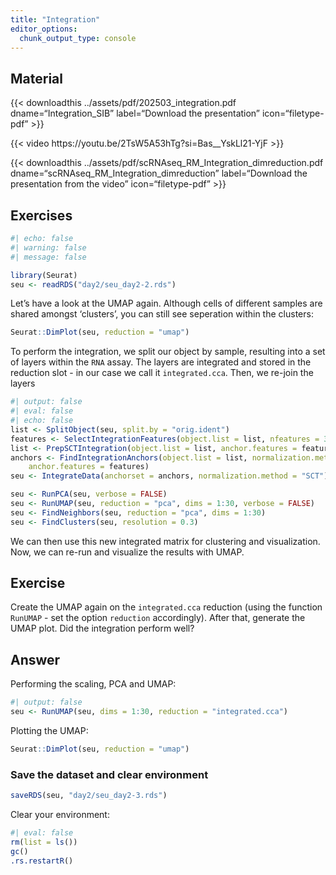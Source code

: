 ```yaml
---
title: "Integration"
editor_options: 
  chunk_output_type: console
---
```



## Material

{{< downloadthis ../assets/pdf/202503_integration.pdf dname="Integration_SIB" label="Download the presentation" icon="filetype-pdf" >}}

{{< video https://youtu.be/2TsW5A53hTg?si=Bas__YskLl21-YjF >}}

{{< downloadthis ../assets/pdf/scRNAseq_RM_Integration_dimreduction.pdf dname="scRNAseq_RM_Integration_dimreduction" label="Download the presentation from the video" icon="filetype-pdf" >}}

## Exercises

```r
#| echo: false
#| warning: false
#| message: false

library(Seurat)
seu <- readRDS("day2/seu_day2-2.rds")
```

Let's have a look at the UMAP again. Although cells of different samples are shared amongst 'clusters', you can still see seperation within the clusters:

```r
Seurat::DimPlot(seu, reduction = "umap")
```

To perform the integration, we split our object by sample, resulting into a set of layers within the `RNA` assay. The layers are integrated and stored in the reduction slot - in our case we call it `integrated.cca`. Then, we re-join the layers

```r
#| output: false
#| eval: false
#| echo: false
list <- SplitObject(seu, split.by = "orig.ident")
features <- SelectIntegrationFeatures(object.list = list, nfeatures = 3000)
list <- PrepSCTIntegration(object.list = list, anchor.features = features)
anchors <- FindIntegrationAnchors(object.list = list, normalization.method = "SCT",
    anchor.features = features)
seu <- IntegrateData(anchorset = anchors, normalization.method = "SCT")

seu <- RunPCA(seu, verbose = FALSE)
seu <- RunUMAP(seu, reduction = "pca", dims = 1:30, verbose = FALSE)
seu <- FindNeighbors(seu, reduction = "pca", dims = 1:30)
seu <- FindClusters(seu, resolution = 0.3)
```


We can then use this new integrated matrix for clustering and visualization. Now, we can re-run and visualize the results with UMAP.

::: {.callout-important}
## Exercise
Create the UMAP again on the `integrated.cca` reduction (using the function `RunUMAP` - set the option `reduction` accordingly). After that, generate the UMAP plot. Did the integration perform well?
::: 

::: {.callout-tip collapse="true"}
## Answer

Performing the scaling, PCA and UMAP:

```r
#| output: false
seu <- RunUMAP(seu, dims = 1:30, reduction = "integrated.cca")
```

Plotting the UMAP:

```r
Seurat::DimPlot(seu, reduction = "umap")
```
::: 


### Save the dataset and clear environment


```r
saveRDS(seu, "day2/seu_day2-3.rds")
```

Clear your environment:

```r
#| eval: false
rm(list = ls())
gc()
.rs.restartR()
```
